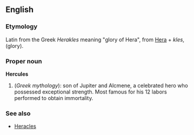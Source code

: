 ==English==
===Etymology===
Latin from the Greek ''Herakles'' meaning "glory of Hera", from [[Hera]] + ''kles'', (glory).

===Proper noun===
'''Hercules'''
{{wikipedia}}
# (''Greek mythology''): son of Jupiter and Alcmene, a celebrated hero who possessed exceptional strength.  Most famous for his 12 labors performed to obtain immortality.

===See also===
* [[Heracles]]